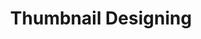---
title: "Thumbnail Designing"
publishedAt: "2024-09-24"
summary: "Explore my collection of eye-catching, custom thumbnails designed to captivate audiences and boost engagement. Each design is tailored to highlight key content and reflect brand identity, ensuring your visuals stand out."
images:
  - "/images/projects/thumbnail/img-01.webp"
  - "/images/projects/thumbnail/img-02.webp"
  - "/images/projects/thumbnail/img-03.webp"
  - "/images/projects/thumbnail/img-04.webp"
team:
  - name: "Ali Malik"
    role: "Thumbnail Designer"
    avatar: "/images/avatar.jpg"
    linkedIn: "https://www.linkedin.com/in/ali-malik-"
---